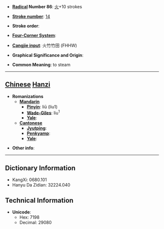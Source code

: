* '''[[Wiktionary:Chinese radical index| Radical]] Number 86''': [[Wiktionary:Chinese radical index 火|火]]+10 strokes

* '''[[Wiktionary:Chinese total strokes index|Stroke number]]''': [[Wiktionary:Chinese total strokes index 14|14]]

* '''Stroke order''': 

* '''[[Wiktionary:Chinese four corner index|Four-Corner System]]''': 

* '''[[Wiktionary:Chinese Cangjie index|Cangjie input]]''': 火竹竹田 (FHHW)

* '''Graphical Significance and Origin''': 

* '''Common Meaning''': to steam

----

== [[Chinese]] [[Hanzi]] ==

* '''Romanizations'''
** '''[[Mandarin]]'''
*** '''[[Pinyin]]''': liū (liu1)
*** '''[[Wade-Giles]]''': liu<sup>1</sup>
*** '''[[Yale]]''': 
** '''[[Cantonese]]'''
*** '''[[Jyutping]]''':
*** '''[[Penkyamp]]''': 
*** '''[[Yale]]''': 

* '''Other info''': 

----

== Dictionary Information ==

* KangXi: 0680.101
* Hanyu Da Zidian: 32224.040

== Technical Information ==

* '''Unicode''':
** Hex: 7198
** Decimal: 29080